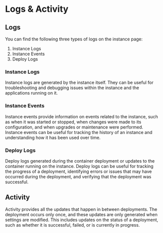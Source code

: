
# Logs & Activity

## Logs

You can find the following three types of logs on the instance page:

1. Instance Logs
2. Instance Events
3. Deploy Logs

### Instance Logs

Instance logs are generated by the instance itself. They can be useful for troubleshooting and debugging issues within the instance and the applications running on it.

### Instance Events

Instance events provide information on events related to the instance, such as when it was started or stopped,
when changes were made to its configuration, and when upgrades or maintenance were performed.
Instance events can be useful for tracking the history of an instance and understanding how it has been used over time.

### Deploy Logs

Deploy logs generated during the container deployment or updates to the container running on the instance.
Deploy logs can be useful for tracking the progress of a deployment, identifying errors or issues that may have occurred during
the deployment, and verifying that the deployment was successful.

## Activity

Activity provides all the updates that happen in between deployments. 
The deployment occurs only once, and these updates are only generated when settings are modified.
This includes updates on the status of a deployment, such as whether it is successful, failed, or is currently in progress.

<Navigation name="Logs & Activity" />
